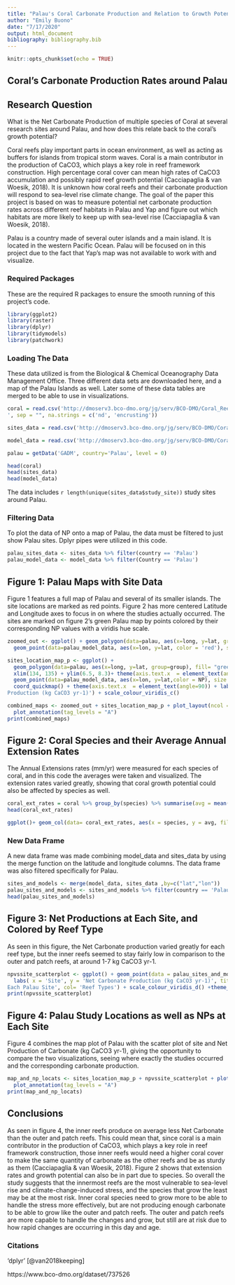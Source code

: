 ```yaml
---
title: "Palau's Coral Carbonate Production and Relation to Growth Potential"
author: "Emily Buono"
date: "7/17/2020"
output: html_document
bibliography: bibliography.bib
---
```


```r
knitr::opts_chunk$set(echo = TRUE)
```

## Coral's Carbonate Production Rates around Palau 


## Research Question
What is the Net Carbonate Production of multiple species of Coral at several research sites around Palau, and how does this relate back to the coral's growth potential?

Coral reefs play important parts in ocean environment, as well as acting as buffers for islands from tropical storm waves. Coral is a main contributor in the production of CaCO3, which plays a key role in reef framework construction. High percentage coral cover can mean high rates of CaCO3 accumulation and possibly rapid reef growth potential (Cacciapaglia & van Woesik, 2018). It is unknown how coral reefs and their carbonate production will respond to sea-level rise climate change. The goal of the paper this project is based on was to measure potential net carbonate production rates across different reef habitats in Palau and Yap and figure out which habitats are more likely to keep up with sea-level rise (Cacciapaglia & van Woesik, 2018). 

Palau is a country made of several outer islands and a main island. It is located in the western Pacific Ocean. Palau will be focused on in this project due to the fact that Yap's map was not available to work with and visualize.



### Required Packages

These are the required R packages to ensure the smooth running of this project's code.

```r
library(ggplot2)
library(raster)
library(dplyr)
library(tidymodels)
library(patchwork)
```


### Loading The Data 

These data utilized is from the Biological & Chemical Oceanography Data Management Office. Three different data sets are downloaded here, and a map of the Palau Islands as well. Later some of these data tables are merged to be able to use in visualizations. 

```r

coral = read.csv('http://dmoserv3.bco-dmo.org/jg/serv/BCO-DMO/Coral_Reef_Adjustment/extension_rates.flat0?
', sep = "", na.strings = c('nd', 'encrusting'))

sites_data = read.csv('http://dmoserv3.bco-dmo.org/jg/serv/BCO-DMO/Coral_Reef_Adjustment/site_list.flat0?', sep = "", na.strings = c('nd'))

model_data = read.csv('http://dmoserv3.bco-dmo.org/jg/serv/BCO-DMO/Coral_Reef_Adjustment/model_output.flat0?',sep = "", na.strings = c('nd'))

palau = getData('GADM', country='Palau', level = 0)

head(coral)
head(sites_data)
head(model_data)
```

The data includes `r length(unique(sites_data$study_site))` study sites around Palau. 

### Filtering Data 

To plot the data of NP onto a map of Palau, the data must be filtered to just show Palau sites. Dplyr pipes were utilized in this code.

```r
palau_sites_data <- sites_data %>% filter(country == 'Palau')
palau_model_data <- model_data %>% filter(Country == 'Palau')
```

## Figure 1: Palau Maps with Site Data

Figure 1 features a full map of Palau and several of its smaller islands. The site locations are marked as red points. Figure 2 has more centered Latitude and Longitude axes to focus in on where the studies actually occurred. The sites are marked on figure 2's green Palau map by points colored by their corresponding NP values with a viridis hue scale.

```r
zoomed_out <- ggplot() + geom_polygon(data=palau, aes(x=long, y=lat, group=group), fill= "white" , color= "black") + 
  geom_point(data=palau_model_data, aes(x=lon, y=lat, color = 'red'), size = 0.5) + coord_quickmap() + geom_rect(data=palau_model_data, aes( xmax = 135, xmin = 134, ymin =6.5, ymax = 8.5,  alpha = 0.5), fill = NA ,color = 'blue' ) + labs( y = 'Latitude' , x = 'Longitude',  title = 'Palau Island Study Sites') + theme(axis.text.x  = element_text(angle=90), legend.position = 'none')

sites_location_map_p <- ggplot() + 
  geom_polygon(data=palau, aes(x=long, y=lat, group=group), fill= "green" , color= "black") + 
  xlim(134, 135) + ylim(6.5, 8.3)+ theme(axis.text.x  = element_text(angle=90)) + 
  geom_point(data=palau_model_data, aes(x=lon, y=lat,color = NP), size = 0.5) + 
  coord_quickmap() + theme(axis.text.x  = element_text(angle=90)) + labs( x= 'Longitude', y = 'Latitude', title = 'Palau Island Study Locations', col = 'Net Carbonate 
Production (kg CaCO3 yr-1)') + scale_colour_viridis_c()

combined_maps <- zoomed_out + sites_location_map_p + plot_layout(ncol =2) +
  plot_annotation(tag_levels = "A") 
print(combined_maps)

```

## Figure 2: Coral Species and their Average Annual Extension Rates

The Annual Extensions rates (mm/yr) were measured for each species of coral, and in this code the averages were taken and visualized. The extension rates varied greatly, showing that coral growth potential could also be affected by species as well.

```r
coral_ext_rates = coral %>% group_by(species) %>% summarise(avg = mean(Annual_Extension)) %>% na.omit()
head(coral_ext_rates)

ggplot()+ geom_col(data= coral_ext_rates, aes(x = species, y = avg, fill = 'blue')) + labs(x = 'Species of Coral', y = ' Annual Extension rates (mm/yr)', title = '                    Average Annual Extension Rates of Coral Species') +theme_test()+ theme(axis.text.x  = element_text(angle=90),legend.position = 'none') + scale_fill_viridis_d()
```

### New Data Frame

A new data frame was made combining model_data and sites_data by using the merge function on the latitude and longitude columns. The data frame was also filtered specifically for Palau.

```r
sites_and_models <- merge(model_data, sites_data ,by=c("lat","lon"))
palau_sites_and_models <- sites_and_models %>% filter(country == 'Palau', Country == 'Palau')
head(palau_sites_and_models)
```

## Figure 3: Net Productions at Each Site, and Colored by Reef Type

As seen in this figure, the Net Carbonate production varied greatly for each reef type, but the inner reefs seemed to stay fairly low in comparison to the outer and patch reefs, at around 1-7 kg CaCO3 yr-1.

```r
npvssite_scatterplot <- ggplot() + geom_point(data = palau_sites_and_models, aes( x= site, y = NP, color = locat )) +
  labs( x = 'Site', y = 'Net Carbonate Production (kg CaCO3 yr-1)', title = 'Net Carbonate Production at 
Each Palau Site', col= 'Reef Types') + scale_colour_viridis_d() +theme_test()
print(npvssite_scatterplot)
```

## Figure 4: Palau Study Locations as well as NPs at Each Site

Figure 4 combines the map plot of Palau with the  scatter plot of site and Net Production of Carbonate (kg CaCO3 yr-1), giving the opportunity to compare the two visualizations, seeing where exactly the studies occurred and the corresponding carbonate production.


```r
map_and_np_locats <- sites_location_map_p + npvssite_scatterplot + plot_layout(ncol =2) +
  plot_annotation(tag_levels = "A") 
print(map_and_np_locats)

```


## Conclusions

As seen in figure 4, the inner reefs produce on average less Net Carbonate than the outer and patch reefs. This could mean that, since coral is a main contributor in the production of CaCO3, which plays a key role in reef framework construction, those inner reefs would need a higher coral cover to make the same quantity of carbonate as the other reefs and be as sturdy as them (Cacciapaglia & van Woesik, 2018). Figure 2 shows that extension rates and growth potential can also be in part due to species. So overall the study suggests that the innermost reefs are the most vulnerable to sea-level rise and climate-change-induced stress, and the species that grow the least may be at the most risk. Inner coral species need to grow more to be able to handle the stress more effectively, but are not producing enough carbonate to be able to grow like the outer and patch reefs. The outer and patch reefs are more capable to handle the changes and grow, but still are at risk due to how rapid changes are occurring in this day and age. 

### Citations

'dplyr'  [@van2018keeping]

https://www.bco-dmo.org/dataset/737526

